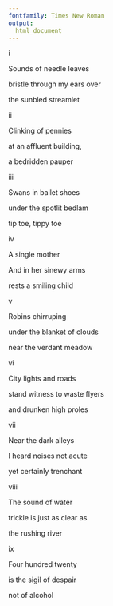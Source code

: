 ```yaml
---
fontfamily: Times New Roman
output:
  html_document
---
```


i

 

Sounds of needle leaves

bristle through my ears over

the sunbled streamlet

 

ii

 

Clinking of pennies

at an affluent building,

a bedridden pauper

 

iii

 

Swans in ballet shoes

under the spotlit bedlam

tip toe, tippy toe

 

iv

 

A single mother

And in her sinewy arms

rests a smiling child

 

v

 

Robins chirruping

under the blanket of clouds

near the verdant meadow

 

vi

 

City lights and roads

stand witness to waste flyers

and drunken high proles

 

vii

 

Near the dark alleys

I heard noises not acute

yet certainly trenchant

 

viii

 

The sound of water

trickle is just as clear as

the rushing river

 

ix

 

Four hundred twenty

is the sigil of despair

not of alcohol

 